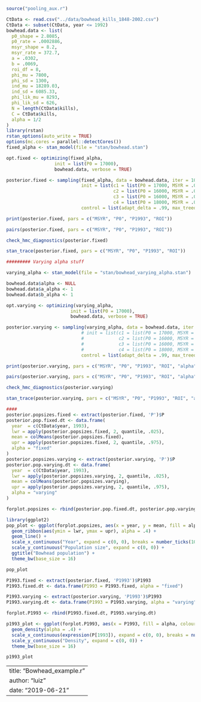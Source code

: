 
```r
source("pooling_aux.r")

CtData <- read.csv("../data/bowhead_kills_1848-2002.csv")
CtData <- subset(CtData, year <= 1992)
bowhead.data <- list(
  p0_shape = 2.8085,
  p0_rate = .0002886,
  msyr_shape = 8.2,
  msyr_rate = 372.7,
  a = .0302,
  b = .0069,
  roi_df = 8,
  phi_mu = 7800,
  phi_sd = 1300,
  ind_mu = 18289.03,
  ind_sd = 6085.33,
  phi_lik_mu = 8293, 
  phi_lik_sd = 626,
  N = length(CtData$kills),
  C = CtData$kills,
  alpha = 1/2
)
library(rstan)
rstan_options(auto_write = TRUE)
options(mc.cores = parallel::detectCores())
fixed_alpha <- stan_model(file = "stan/bowhead.stan")

opt.fixed <- optimizing(fixed_alpha,
                  init = list(P0 = 17000),
                  bowhead.data, verbose = TRUE)

posterior.fixed <- sampling(fixed_alpha, data = bowhead.data, iter = 10000,
                            init = list(c1 = list(P0 = 17000, MSYR = .021), ## trying to make things nicer for sampler
                                        c2 = list(P0 = 16000, MSYR = .017),
                                        c3 = list(P0 = 16000, MSYR = .020),
                                        c4 = list(P0 = 18000, MSYR = .015)),
                            control = list(adapt_delta = .99, max_treedepth = 15))

print(posterior.fixed, pars = c("MSYR", "P0", "P1993", "ROI"))

pairs(posterior.fixed, pars = c("MSYR", "P0", "P1993", "ROI"))

check_hmc_diagnostics(posterior.fixed)

stan_trace(posterior.fixed, pars = c("MSYR", "P0", "P1993", "ROI"))

######### Varying alpha stuff

varying_alpha <- stan_model(file = "stan/bowhead_varying_alpha.stan")

bowhead.data$alpha <- NULL
bowhead.data$a_alpha <- 1
bowhead.data$b_alpha <- 1

opt.varying <- optimizing(varying_alpha,
                        init = list(P0 = 17000),
                        bowhead.data, verbose = TRUE)

posterior.varying <- sampling(varying_alpha, data = bowhead.data, iter = 10000,
                            # init = list(c1 = list(P0 = 17000, MSYR = .021), ## trying to make things nicer for sampler
                            #             c2 = list(P0 = 16000, MSYR = .017),
                            #             c3 = list(P0 = 16000, MSYR = .020),
                            #             c4 = list(P0 = 18000, MSYR = .015)),
                            control = list(adapt_delta = .99, max_treedepth = 15))

print(posterior.varying, pars = c("MSYR", "P0", "P1993", "ROI", "alpha"))

pairs(posterior.varying, pars = c("MSYR", "P0", "P1993", "ROI", "alpha"))

check_hmc_diagnostics(posterior.varying)

stan_trace(posterior.varying, pars = c("MSYR", "P0", "P1993", "ROI", "alpha"))

#### 
posterior.popsizes.fixed <- extract(posterior.fixed, 'P')$P
posterior.pop.fixed.dt <- data.frame(
  year  = c(CtData$year, 1993),
  lwr = apply(posterior.popsizes.fixed, 2, quantile, .025),
  mean = colMeans(posterior.popsizes.fixed),
  upr = apply(posterior.popsizes.fixed, 2, quantile, .975),
  alpha = "fixed"
)
posterior.popsizes.varying <- extract(posterior.varying, 'P')$P
posterior.pop.varying.dt <- data.frame(
  year  = c(CtData$year, 1993),
  lwr = apply(posterior.popsizes.varying, 2, quantile, .025),
  mean = colMeans(posterior.popsizes.varying),
  upr = apply(posterior.popsizes.varying, 2, quantile, .975),
  alpha = "varying"
)

forplot.popsizes <- rbind(posterior.pop.fixed.dt, posterior.pop.varying.dt)

library(ggplot2)
pop_plot <- ggplot(forplot.popsizes, aes(x = year, y = mean, fill = alpha, colour = alpha)) +
  geom_ribbon(aes(ymin = lwr, ymax = upr), alpha = .4) +
  geom_line() +
  scale_x_continuous("Year", expand = c(0, 0), breaks = number_ticks(10)) + 
  scale_y_continuous("Population size", expand = c(0, 0)) + 
  ggtitle("Bowhead population") +
  theme_bw(base_size = 16)

pop_plot

P1993.fixed <- extract(posterior.fixed, 'P1993')$P1993
P1993.fixed.dt <- data.frame(P1993 = P1993.fixed, alpha = "fixed")

P1993.varying <- extract(posterior.varying, 'P1993')$P1993
P1993.varying.dt <- data.frame(P1993 = P1993.varying, alpha = "varying")

forplot.P1993 <- rbind(P1993.fixed.dt, P1993.varying.dt)

p1993_plot <- ggplot(forplot.P1993, aes(x = P1993, fill = alpha, colour = alpha)) +
  geom_density(alpha = .4) +
  scale_x_continuous(expression(P[1993]), expand = c(0, 0), breaks = number_ticks(10)) + 
  scale_y_continuous("Density", expand = c(0, 0)) +
  theme_bw(base_size = 16)

p1993_plot
```


---
title: "Bowhead_example.r"
author: "luiz"
date: "2019-06-21"
---

